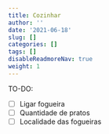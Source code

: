 ```yaml
---
title: Cozinhar
author: ''
date: '2021-06-18'
slug: []
categories: []
tags: []
disableReadmoreNav: true
weight: 1
---
```










TO-DO:

- [ ] Ligar fogueira
- [ ] Quantidade de pratos
- [ ] Localidade das fogueiras